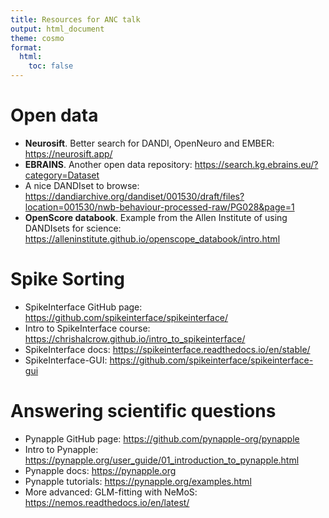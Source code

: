 ```yaml
---
title: Resources for ANC talk
output: html_document
theme: cosmo
format:
  html:
    toc: false
---
```


# Open data

- **Neurosift**. Better search for DANDI, OpenNeuro and EMBER: <https://neurosift.app/>
- **EBRAINS**. Another open data repository: <https://search.kg.ebrains.eu/?category=Dataset>
- A nice DANDIset to browse: <https://dandiarchive.org/dandiset/001530/draft/files?location=001530/nwb-behaviour-processed-raw/PG028&page=1>
- **OpenScore databook**. Example from the Allen Institute of using DANDIsets for science: <https://alleninstitute.github.io/openscope_databook/intro.html>

# Spike Sorting

- SpikeInterface GitHub page: <https://github.com/spikeinterface/spikeinterface/>
- Intro to SpikeInterface course: <https://chrishalcrow.github.io/intro_to_spikeinterface/>
- SpikeInterface docs: <https://spikeinterface.readthedocs.io/en/stable/>
- SpikeInterface-GUI: <https://github.com/spikeinterface/spikeinterface-gui>


# Answering scientific questions

- Pynapple GitHub page: <https://github.com/pynapple-org/pynapple>
- Intro to Pynapple: <https://pynapple.org/user_guide/01_introduction_to_pynapple.html>
- Pynapple docs: <https://pynapple.org>
- Pynapple tutorials: <https://pynapple.org/examples.html>
- More advanced: GLM-fitting with NeMoS: <https://nemos.readthedocs.io/en/latest/>
